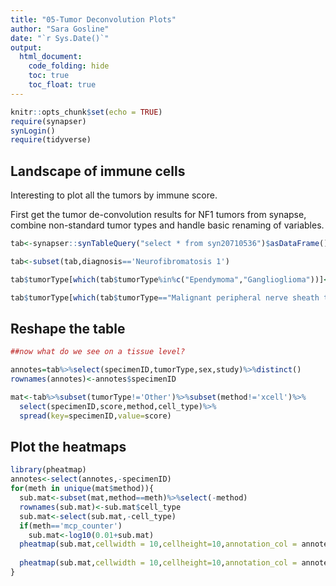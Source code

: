 ```yaml
---
title: "05-Tumor Deconvolution Plots"
author: "Sara Gosline"
date: "`r Sys.Date()`"
output:
  html_document:
    code_folding: hide
    toc: true
    toc_float: true
---
```


```r
knitr::opts_chunk$set(echo = TRUE)
require(synapser)
synLogin()
require(tidyverse)
```

## Landscape of immune cells
Interesting to plot all the tumors by immune score.

First get the tumor de-convolution results for NF1 tumors from synapse, combine non-standard tumor types and handle basic renaming of variables.
```r
tab<-synapser::synTableQuery("select * from syn20710536")$asDataFrame()

tab<-subset(tab,diagnosis=='Neurofibromatosis 1')

tab$tumorType[which(tab$tumorType%in%c("Ependymoma","Ganglioglioma"))]<-'Other'

tab$tumorType[which(tab$tumorType=="Malignant peripheral nerve sheath tumor")]<-"Malignant Peripheral Nerve Sheath Tumor"
```

## Reshape the table
```r
##now what do we see on a tissue level? 

annotes=tab%>%select(specimenID,tumorType,sex,study)%>%distinct()
rownames(annotes)<-annotes$specimenID

mat<-tab%>%subset(tumorType!='Other')%>%subset(method!='xcell')%>%
  select(specimenID,score,method,cell_type)%>%
  spread(key=specimenID,value=score)

```

## Plot the heatmaps
```r
library(pheatmap)
annotes<-select(annotes,-specimenID)
for(meth in unique(mat$method)){
  sub.mat<-subset(mat,method==meth)%>%select(-method)
  rownames(sub.mat)<-sub.mat$cell_type
  sub.mat<-select(sub.mat,-cell_type)
  if(meth=='mcp_counter')
    sub.mat<-log10(0.01+sub.mat)
  pheatmap(sub.mat,cellwidth = 10,cellheight=10,annotation_col = annotes,filename=paste0(meth,'NFpreds.pdf'))
  
  pheatmap(sub.mat,cellwidth = 10,cellheight=10,annotation_col = annotes)
}

```
